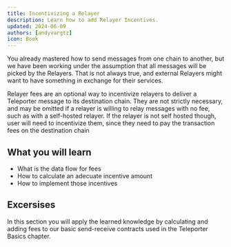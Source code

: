 ```yaml
---
title: Incentivizing a Relayer
description: Learn how to add Relayer Incentives.
updated: 2024-06-09
authors: [andyvargtz]
icon: Book
---
```


You already mastered how to send messages from one chain to another, but we have been working under the assumption that all messages will be picked by the Relayers. That is not always true, and external Relayers might want to have something in exchange for their services.

Relayer fees are an optional way to incentivize relayers to deliver a Teleporter message to its destination chain. They are not strictly necessary, and may be omitted if a relayer is willing to relay messages with no fee, such as with a self-hosted relayer. If the relayer is not self hosted though, user will need to incentivize them, since they need to pay the transaction fees on the destination chain

## What you will learn

- What is the data flow for fees
- How to calculate an adecuate incentive amount
- How to implement those incentives

## Excersises

In this section you will apply the learned knowledge by calculating and adding fees to our basic send-receive contracts used in the Teleporter Basics chapter.